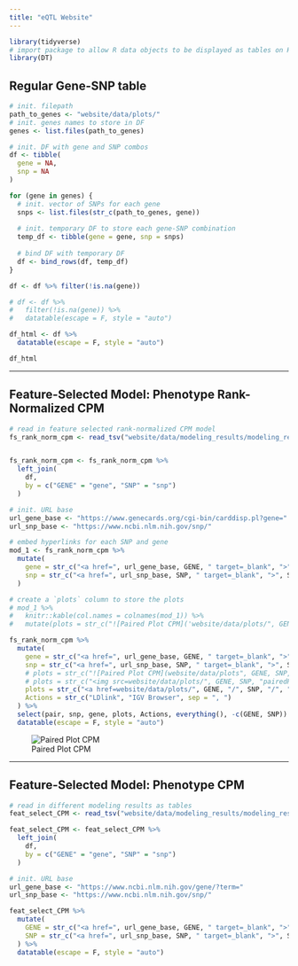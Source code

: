 ```yaml
---
title: "eQTL Website"
---
```



```r
library(tidyverse)
# import package to allow R data objects to be displayed as tables on HTML pages
library(DT)
```


## Regular Gene-SNP table

```r
# init. filepath
path_to_genes <- "website/data/plots/"
# init. genes names to store in DF
genes <- list.files(path_to_genes)

# init. DF with gene and SNP combos
df <- tibble(
  gene = NA,
  snp = NA
)

for (gene in genes) {
  # init. vector of SNPs for each gene
  snps <- list.files(str_c(path_to_genes, gene))
  
  # init. temporary DF to store each gene-SNP combination
  temp_df <- tibble(gene = gene, snp = snps)
  
  # bind DF with temporary DF
  df <- bind_rows(df, temp_df)
}

df <- df %>% filter(!is.na(gene))

# df <- df %>%
#   filter(!is.na(gene)) %>%
#   datatable(escape = F, style = "auto")
```



```r
df_html <- df %>%
  datatable(escape = F, style = "auto")

df_html
```


---

## Feature-Selected Model: Phenotype Rank-Normalized CPM


```r
# read in feature selected rank-normalized CPM model
fs_rank_norm_cpm <- read_tsv("website/data/modeling_results/modeling_results_featureSelectedModel_phenotypeRankNormCPM.txt")


fs_rank_norm_cpm <- fs_rank_norm_cpm %>%
  left_join(
    df,
    by = c("GENE" = "gene", "SNP" = "snp")
  )
```


```r
# init. URL base
url_gene_base <- "https://www.genecards.org/cgi-bin/carddisp.pl?gene="
url_snp_base <- "https://www.ncbi.nlm.nih.gov/snp/"

# embed hyperlinks for each SNP and gene
mod_1 <- fs_rank_norm_cpm %>%
  mutate(
    gene = str_c("<a href=", url_gene_base, GENE, " target=_blank", ">", GENE, "</a>"),
    snp = str_c("<a href=", url_snp_base, SNP, " target=_blank", ">", SNP, "</a>")
  )

# create a `plots` column to store the plots
# mod_1 %>%
#   knitr::kable(col.names = colnames(mod_1)) %>%
#   mutate(plots = str_c("![Paired Plot CPM]('website/data/plots/", GENE, SNP, "pairedPlot_3donorColored_CPM.png')", sep = "/"))

fs_rank_norm_cpm %>%
  mutate(
    gene = str_c("<a href=", url_gene_base, GENE, " target=_blank", ">", GENE, "</a>"),
    snp = str_c("<a href=", url_snp_base, SNP, " target=_blank", ">", SNP, "</a>"),
    # plots = str_c("![Paired Plot CPM](website/data/plots", GENE, SNP, "pairedPlot_3donorColored_CPM.png)", sep = "/"),
    # plots = str_c("<img src=website/data/plots/", GENE, SNP, "pairedPlot_3donorColored_CPM.png target=_blank>Paired Plot CPM</img>", sep = "/"),
    plots = str_c("<a href=website/data/plots/", GENE, "/", SNP, "/", "pairedPlot_3donorColored_CPM.png target=_blank>Paired Plot CPM</a>"),
    Actions = str_c("LDlink", "IGV Browser", sep = ", ")
  ) %>%
  select(pair, snp, gene, plots, Actions, everything(), -c(GENE, SNP)) %>%
  datatable(escape = F, style = "auto")
```


![Paired Plot CPM](./website/data/plots/THUMPD2/rs6759076/pairedPlot_3donorColored_CPM.png)



---


## Feature-Selected Model: Phenotype CPM

```r
# read in different modeling results as tables
feat_select_CPM <- read_tsv("website/data/modeling_results/modeling_results_featureSelectedModel_phenotypeCPM.txt")

feat_select_CPM <- feat_select_CPM %>%
  left_join(
    df,
    by = c("GENE" = "gene", "SNP" = "snp")
  )
```


```r
# init. URL base
url_gene_base <- "https://www.ncbi.nlm.nih.gov/gene/?term="
url_snp_base <- "https://www.ncbi.nlm.nih.gov/snp/"

feat_select_CPM %>%
  mutate(
    GENE = str_c("<a href=", url_gene_base, GENE, " target=_blank", ">", GENE, "</a>"),
    SNP = str_c("<a href=", url_snp_base, SNP, " target=_blank", ">", SNP, "</a>")
  ) %>%
  datatable(escape = F, style = "auto")
```





